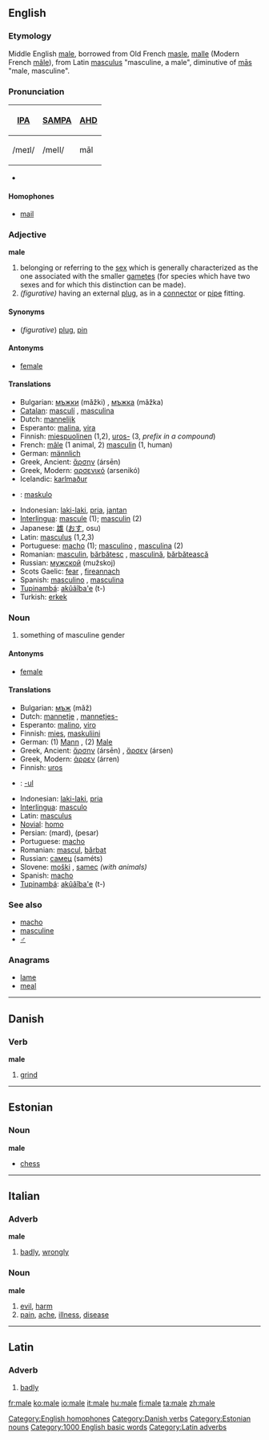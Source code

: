 {{see2|Malé|mâle}}
==English==

===Etymology===
Middle English [[male]], borrowed from Old French [[masle]], [[malle]] (Modern French [[mâle]]), from Latin [[masculus]] "masculine, a male", diminutive of [[mas|mās]] "male, masculine".

===Pronunciation===
{| border=1 cellpadding=5
! [[w:IPA|IPA]] !! [[w:SAMPA|SAMPA]] !! [[AHD]]
|-
| /meɪl/ || /meIl/ || māl
|}

*{{audio|en-us-male.ogg|Audio (US)}}

====Homophones====
*[[mail]]
[[Category:English homophones]]

===Adjective===
'''male''' {{notcomp}}

#belonging or referring to the [[sex]] which is generally characterized as the one associated with the smaller [[gamete]]s (for species which have two sexes and for which this distinction can be made).
#''(figurative)'' having an external [[plug]], as in a [[connector]] or [[pipe]] fitting.

====Synonyms====
* (''figurative'') [[plug]], [[pin]]

====Antonyms====
*[[female]]

====Translations====
{{top}}
*Bulgarian: [[мъжки]] (mǎžki) {{m}}, [[мъжка]] (mǎžka) {{f}}
*[[Catalan]]: [[masculí]] {{m}}, [[masculina]] {{f}}
*Dutch: [[mannelijk]]
*Esperanto: [[malina]], [[vira]]
*Finnish: [[miespuolinen]] (1,2), [[uros|uros-]] (3, ''prefix in a compound'')
*French: [[mâle]] (1 animal, 2) [[masculin]] (1, human)
*German: [[männlich]]
*Greek, Ancient: [[ἄρσην]] (ársēn)
*Greek, Modern: [[αρσενικό]] (arsenikó)
*Icelandic: [[karlmaður]]
*{{io}}: [[maskulo]]
{{mid}}
*Indonesian: [[laki-laki]], [[pria]], [[jantan]]
*[[Interlingua]]: [[mascule]] (1); [[masculin]] (2)
*Japanese: [[雄]] ([[おす]], osu)
*Latin: [[masculus]] (1,2,3)
*Portuguese: [[macho]] {{m}} (1); [[masculino]] {{m}}, [[masculina]] {{f}} (2)
*Romanian: [[masculin]], [[bărbătesc]] {{m}}, [[masculină]], [[bărbătească]] {{f}}
*Russian: [[мужской]] (mužskoj)
*Scots Gaelic: [[fear#Scots Gaelic|fear]] {{m}}, [[fireannach]] {{m}}
*Spanish: [[masculino]] {{m}}, [[masculina]] {{f}}
*[[Tupinambá]]: [[akûãîba'e]] (t-)
*Turkish: [[erkek]]
{{bottom}}

===Noun===
{{en-noun-reg}}

#something of masculine gender

====Antonyms====
*[[female]]

====Translations====
{{top}}
*Bulgarian: [[мъж]] (mǎž) {{m}}
*Dutch: [[mannetje]] {{n}}, [[mannetjes-]]
*Esperanto: [[malino]], [[viro]]
*Finnish: [[mies]], [[maskuliini]]
*German: (1) [[Mann]] {{m}}, (2) [[Male]]
*Greek, Ancient: [[ἄρσην]] (ársēn) {{m}}, [[ἄρσεν]] (ársen) {{n}}
*Greek, Modern: [[άρρεν]] (árren)
*Finnish: [[uros]]
*{{io}}: [[-ul]]
{{mid}}
*Indonesian: [[laki-laki]], [[pria]]
*[[Interlingua]]: [[masculo]]
*Latin: [[masculus]]
*[[Novial]]: [[homo]]
*Persian: {{FAchar|[[مرد]]}} (mard), {{FAchar|[[پسر]]}} (pesar)
*Portuguese: [[macho]] {{m}}
*Romanian: [[mascul]], [[bărbat]]
*Russian: [[самец]] (saméts) {{m}}
*Slovene: [[moški]] {{m}}, [[samec]] {{m}} ''(with animals)''
*Spanish: [[macho]] {{m}}
*[[Tupinambá]]: [[akûãîba'e]] (t-)
{{bottom}}

===See also===
*[[macho]]
*[[masculine]]
*[[♂]]

===Anagrams===
*[[lame]]
*[[meal]]


----

==Danish==

===Verb===
'''male'''

#[[grind]]

[[Category:Danish verbs]]


----

==Estonian==
===Noun===
'''male'''
* [[chess]]

[[Category:Estonian nouns]]


----

==Italian==
===Adverb===
'''male'''
# [[badly]], [[wrongly]]
===Noun===
'''male''' {{m}}
# [[evil]], [[harm]]
# [[pain]], [[ache]], [[illness]], [[disease]]


----

==Latin==
===Adverb===
{{la-ad|male|peius|pessim&#275;}}
#[[badly]]

[[Category:1000 English basic words]]
[[Category:Latin adverbs]]

[[fr:male]]
[[ko:male]]
[[io:male]]
[[it:male]]
[[hu:male]]
[[fi:male]]
[[ta:male]]
[[zh:male]]